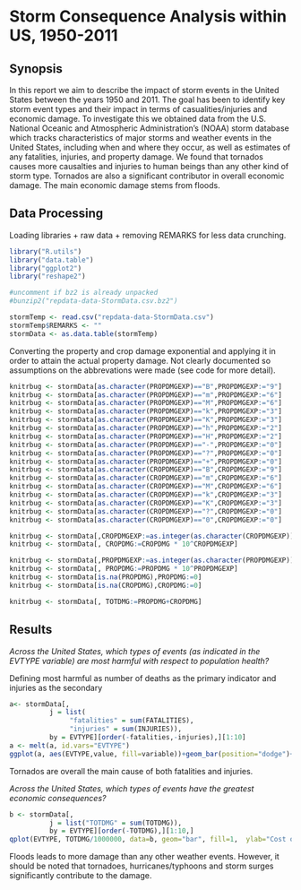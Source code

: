 # Storm Consequence Analysis within US, 1950-2011


## Synopsis
In this report we aim to describe the impact of storm events in the United States between the years 1950 and 2011. The goal has been to identify key storm event types and their impact in terms of casualities/injuries and economic damage. To investigate this we obtained data from the U.S. National Oceanic and Atmospheric Administration's (NOAA) storm database which tracks characteristics of major storms and weather events in the United States, including when and where they occur, as well as estimates of any fatalities, injuries, and property damage. We found that tornados causes more causalties and injuries to human beings than any other kind of storm type. Tornados are also a significant contributor in overall economic damage. The main economic damage stems from floods. 


## Data Processing
Loading libraries + raw data + removing REMARKS for less data crunching. 
```r
library("R.utils")
library("data.table")
library("ggplot2")
library("reshape2")

#uncomment if bz2 is already unpacked
#bunzip2("repdata-data-StormData.csv.bz2")

stormTemp <- read.csv("repdata-data-StormData.csv")
stormTemp$REMARKS <- ""
stormData <- as.data.table(stormTemp)

```
Converting the property and crop damage exponential and applying it in order to attain the actual property damage. Not clearly documented so assumptions on the abbrevations were made (see code for more detail).
```r
knitrbug <- stormData[as.character(PROPDMGEXP)=="B",PROPDMGEXP:="9"]
knitrbug <- stormData[as.character(PROPDMGEXP)=="m",PROPDMGEXP:="6"]
knitrbug <- stormData[as.character(PROPDMGEXP)=="M",PROPDMGEXP:="6"]
knitrbug <- stormData[as.character(PROPDMGEXP)=="k",PROPDMGEXP:="3"]
knitrbug <- stormData[as.character(PROPDMGEXP)=="K",PROPDMGEXP:="3"]
knitrbug <- stormData[as.character(PROPDMGEXP)=="h",PROPDMGEXP:="2"]
knitrbug <- stormData[as.character(PROPDMGEXP)=="H",PROPDMGEXP:="2"]
knitrbug <- stormData[as.character(PROPDMGEXP)=="-",PROPDMGEXP:="0"]
knitrbug <- stormData[as.character(PROPDMGEXP)=="?",PROPDMGEXP:="0"]
knitrbug <- stormData[as.character(PROPDMGEXP)=="+",PROPDMGEXP:="0"]
knitrbug <- stormData[as.character(CROPDMGEXP)=="B",CROPDMGEXP:="9"]
knitrbug <- stormData[as.character(CROPDMGEXP)=="m",CROPDMGEXP:="6"]
knitrbug <- stormData[as.character(CROPDMGEXP)=="M",CROPDMGEXP:="6"]
knitrbug <- stormData[as.character(CROPDMGEXP)=="k",CROPDMGEXP:="3"]
knitrbug <- stormData[as.character(CROPDMGEXP)=="K",CROPDMGEXP:="3"]
knitrbug <- stormData[as.character(CROPDMGEXP)=="?",CROPDMGEXP:="0"]
knitrbug <- stormData[as.character(CROPDMGEXP)=="0",CROPDMGEXP:="0"]

knitrbug <- stormData[,CROPDMGEXP:=as.integer(as.character(CROPDMGEXP))]
knitrbug <- stormData[, CROPDMG:=CROPDMG * 10^CROPDMGEXP] 

knitrbug <- stormData[,PROPDMGEXP:=as.integer(as.character(PROPDMGEXP))]
knitrbug <- stormData[, PROPDMG:=PROPDMG * 10^PROPDMGEXP] 
knitrbug <- stormData[is.na(PROPDMG),PROPDMG:=0]
knitrbug <- stormData[is.na(CROPDMG),CROPDMG:=0]

knitrbug <- stormData[, TOTDMG:=PROPDMG+CROPDMG] 
```

## Results
*Across the United States, which types of events (as indicated in the EVTYPE variable) are most harmful with respect to population health?*

Defining most harmful as number of deaths as the primary indicator and injuries as the secondary
```r
a<- stormData[,
          j = list(
               "fatalities" = sum(FATALITIES),
               "injuries" = sum(INJURIES)),
          by = EVTYPE][order(-fatalities,-injuries),][1:10]
a <- melt(a, id.vars="EVTYPE")            
ggplot(a, aes(EVTYPE,value, fill=variable))+geom_bar(position="dodge")+scale_y_sqrt("Number of incidents")+theme(axis.text.x  = element_text(angle=90)) + ggtitle("Top 10 Fatalities/Injures and their cause")


```
Tornados are overall the main cause of both fatalities and injuries.

*Across the United States, which types of events have the greatest economic consequences?*



```r
b <- stormData[,
          j = list("TOTDMG" = sum(TOTDMG)),
          by = EVTYPE][order(-TOTDMG),][1:10,]
qplot(EVTYPE, TOTDMG/1000000, data=b, geom="bar", fill=1,  ylab="Cost of damage, Millions USD", xlab = "") + ggtitle("Top 10 costs incurred by weather, grouped by event") +theme(axis.text.x  = element_text(angle=90))

```

Floods leads to more damage than any other weather events. However, it should be noted that tornadoes, hurricanes/typhoons and storm surges significantly contribute to the damage. 
